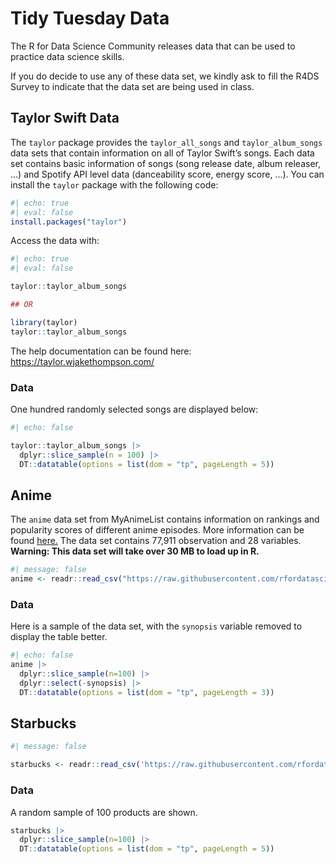 # Tidy Tuesday Data

The R for Data Science Community releases data that can be used to practice data science skills.

If you do decide to use any of these data set, we kindly ask to fill the R4DS Survey to indicate that the data set are being used in class.

## Taylor Swift Data

The `taylor` package provides the `taylor_all_songs` and `taylor_album_songs` data sets that contain information on all of Taylor Swift's songs. Each data set contains basic information of songs (song release date, album releaser, ...) and Spotify API level data (danceability score, energy score, ...). You can install the `taylor` package with the following code:

```r
#| echo: true
#| eval: false
install.packages("taylor")

```

Access the data with:

```r
#| echo: true
#| eval: false

taylor::taylor_album_songs

## OR

library(taylor)
taylor::taylor_album_songs
```

The help documentation can be found here: <https://taylor.wjakethompson.com/>

### Data

One hundred randomly selected songs are displayed below:

```r
#| echo: false

taylor::taylor_album_songs |> 
  dplyr::slice_sample(n = 100) |> 
  DT::datatable(options = list(dom = "tp", pageLength = 5))

```

## Anime

The `anime` data set from MyAnimeList contains information on rankings and popularity scores of different anime episodes. More information can be found [here.](https://github.com/rfordatascience/tidytuesday/tree/master/data/2019/2019-04-23) The data set contains 77,911 observation and 28 variables. **Warning: This data set will take over 30 MB to load up in R.**

```r
#| message: false
anime <- readr::read_csv("https://raw.githubusercontent.com/rfordatascience/tidytuesday/master/data/2019/2019-04-23/tidy_anime.csv")
```

### Data

Here is a sample of the data set, with the `synopsis` variable removed to display the table better.

```r
#| echo: false
anime |> 
  dplyr::slice_sample(n=100) |> 
  dplyr::select(-synopsis) |> 
  DT::datatable(options = list(dom = "tp", pageLength = 3))

```

## Starbucks

```r
#| message: false

starbucks <- readr::read_csv('https://raw.githubusercontent.com/rfordatascience/tidytuesday/master/data/2021/2021-12-21/starbucks.csv')

```

### Data

A random sample of 100 products are shown.

```r
starbucks |> 
  dplyr::slice_sample(n=100) |> 
  DT::datatable(options = list(dom = "tp", pageLength = 5))
```
